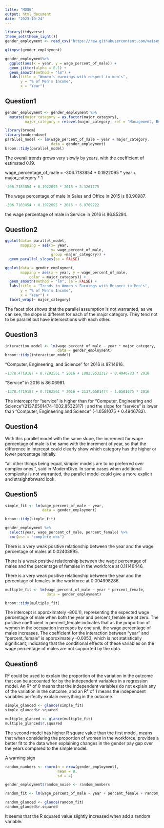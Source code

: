 ```yaml
---
title: "MD06"
output: html_document
date: "2023-10-24"
---
```


```r
library(tidyverse)
theme_set(theme_light())
gender_employment <- read_csv("https://raw.githubusercontent.com/vaiseys/dav-course/main/Data/gender_employment.csv")

glimpse(gender_employment)
```

```r
gender_employment%>% 
  ggplot(aes(x = year, y = wage_percent_of_male)) +
  geom_jitter(alpha = 0.1) + 
  geom_smooth(method = "lm") + 
  labs(title = "Women's earnings with respect to men's", 
       y = "% of Men's Income", 
       x = "Year")
```

## Question1

```r
gender_employment <- gender_employment %>% 
  mutate(major_category = as.factor(major_category), 
         major_category = relevel(major_category, ref = "Management, Business, and Financial"))
```

```r
library(broom)
library(moderndive)
parallel_model <- lm(wage_percent_of_male ~ year + major_category, 
                     data = gender_employment)
broom::tidy(parallel_model)
```

The overall trends grows very slowly by years, with the coefficient of estimated 0.19.

wage_percentage_of_male = -306.7183854 + 0.1922095 \* year + major_category \* 1

```r
-306.7183854 + 0.1922095 * 2015 + 3.3261175
```

The wage percentage of male in Sales and Office in 2015 is 83.90987.

```r
-306.7183854 + 0.1922095 * 2016 + 6.0769722
```

the wage percentage of male in Service in 2016 is 86.85294.

## Question2

```r
ggplot(data= parallel_model,
       mapping = aes(x= year,
                     y= wage_percent_of_male,
                     group =major_category)) +
  geom_parallel_slopes(se = FALSE)
```

```r
ggplot(data = gender_employment, 
       mapping = aes(x = year, y = wage_percent_of_male, 
           color = major_category)) +
  geom_smooth(method = "lm", se = FALSE) +
  labs(title = "Trends in Women's Earnings with Respect to Men's",
       y = "% of Men's Income",
       x = "Year") +
  facet_wrap(~ major_category)
```

The facet plot shows that the parallel assumption is not warranted, as we can see, the slope is different for each of the major category. They tend not to be parallel but have intersections with each other.

## Question3

```r
interaction_model <- lm(wage_percent_of_male ~ year * major_category, 
                        data = gender_employment)
broom::tidy(interaction_model)
```

"Computer, Engineering, and Science" for 2016 is 87.14616.

```r
-1370.4719187 + 0.7202561 * 2016 + 1002.8532317 - 0.4946783 * 2016
```

"Service" in 2016 is 86.06981.

```r
-1370.4719187 + 0.7202561 * 2016 + 2137.6501474 - 1.0581075 * 2016
```

The intercept for "service" is higher than for "Computer, Engineering and Science"(2137.6501474-1002.8532317) ; and the slope for "service" is lower than "Computer, Engineering and Science" (-1.0581075 + 0.4946783).

## Question4

With this parallel model with the same slope, the increment for wage percentage of male is the same with the increment of year, so that the difference in intercept could clearly show which category has the higher or lower percentage initially.

"all other things being equal, simpler models are to be preferred over complex ones.", said in ModernDive. In some cases when additional complexity is not warranted, the parallel model could give a more explicit and straightforward look.

## Question5

```r
simple_fit <- lm(wage_percent_of_male ~ year, 
                 data = gender_employment)

broom::tidy(simple_fit)
```

```r
gender_employment %>% 
  select(year, wage_percent_of_male, percent_female) %>% 
  cor(use = "complete.obs")
```

There is a very weak positive relationship between the year and the wage percentage of males at 0.02403895.

There is a weak positive relationship between the wage percentage of males and the percentage of females in the workforce at 0.11146446.

There is a very weak positive relationship between the year and the percentage of females in the workforce at 0.004998286.

```r
multiple_fit <- lm(wage_percent_of_male ~ year * percent_female, 
                   data = gender_employment)

broom::tidy(multiple_fit)
```

The intercept is approximately -800.11, representing the expected wage percentage of male when both the year and percent_female are at zero. The positive coefficient in percent_female indicates that as the proportion of women in the occupation increases by one unit, the wage percentage of males increases. The coefficient for the interaction between "year" and "percent_female" is approximately -0.0053, which is not statistically significant, indicating that the conditional effects of these variables on the wage percentage of males are not supported by the data.

## Question6

R² could be used to explain the proportion of the variation in the outcome that can be accounted for by the independent variables in a regression model. An R² of 0 means that the independent variables do not explain any of the variation in the outcome, and an R² of 1 means the independent variables perfectly explain everything in the outcome.

```r
simple_glanced <- glance(simple_fit)
simple_glanced$r.squared
```

```r
multiple_glanced <- glance(multiple_fit)
multiple_glanced$r.squared
```

The second model has higher R square value than the first model, means that when considering the proportion of women in the workforce, provides a better fit to the data when explaining changes in the gender pay gap over the years compared to the simple model.

A warning sign

```r
random_numbers <- rnorm(n = nrow(gender_employment), 
                        mean = 0, 
                        sd = 4)
```

```r
gender_employment$random_noise <- random_numbers

random_fit <- lm(wage_percent_of_male ~ year + percent_female + random_noise, data = gender_employment)
```

```r
random_glanced <- glance(random_fit)
random_glanced$r.squared
```

It seems that the R squared value slightly increased when add a random variable.
